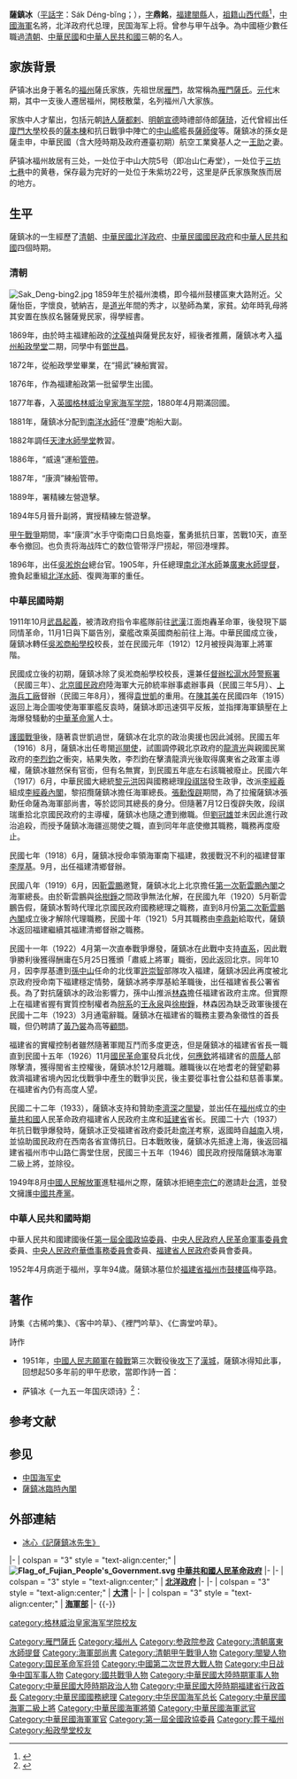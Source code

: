 {{明清人物信息框
| 姓名 = 萨镇冰
| 原名 = 
| 圖片名稱= Sak Deng-bing.jpg|180px
| 圖片說明 = 
| 最高職務 = 
| 國家 = {{QIN}}<br />{{ROC}}<br />{{PRC}}
| 爵位 = 
| 籍貫 = [[福建省_(清)|福建]][[閩縣|閩縣]]
| 族裔 = [[回族|回族]]
| 字號 = 字：鼎銘
| 諡號 = 
| 出生日期 = [[咸豐|咸豐]]九年三月三十日（1859年3月30日)
| 出生地點 = [[清朝|大清]][[福建省_(清)|福建省]][[閩縣|閩縣]]（今[[福建省|福建省]][[福州市|福州市]]）
| 逝世日期 = 1952年4月10日（93歲）
| 逝世地點 = {{PRC}}[[福建省|福建省]][[福州市|福州市]]
| 墓葬 = 薩鎮冰墓{{Coord|26.09555|N|119.26007|E|format=dms}}
| 配偶 = 
| 親屬 = [[萨福均|萨福均]]（子）
| 出身 = 
| 經歷 = 大清[[廣東水師|廣東水師]][[提督|提督]]<br />中華民國[[福建省_(中华民国大陆时期)|福建省]][[福建省政府主席|省長]]<br />[[中國人民政治協商會議全國委員會委員|中國人民政治協商會議全國委員會委員]]
| 著作 = 《古稀吟集》、《客中吟草》、《裡門吟草》、《仁壽堂吟草》
}}

'''薩鎮冰'''（[[平話字|平話字]]：Sák Déng-bĭng；{{bd|1859年|3月30日|1952年|4月10日|catIdx=Sa薩}}），[[表字|字]]'''鼎銘'''，[[福建省_(清)|福建]][[閩縣|閩縣]]人，[[祖籍|祖籍]][[山西|山西]][[代縣|代縣]]<ref name="沈岩著2012">{{cite book|author=沈岩著|title=船政學堂:中國近代第一所高等學院|url=http://books.google.com/books?id=cXtGDwAAQBAJ&pg=PA201|date=2012-12-01|publisher=書林出版  紅螞蟻經銷代理|isbn=978-957-445-500-3|pages=238}}</ref>，[[中國海軍|中國海軍]]名將，北洋政府代总理，民国海军上将。曾参与甲午战争。為中國極少數任職過[[清朝|清朝]]、[[中華民國|中華民國]]和[[中華人民共和國|中華人民共和國]]三朝的名人。

== 家族背景 ==
萨镇冰出身于著名的[[福州|福州]]薩氏家族，先祖世居[[雁門|雁門]]，故常稱為[[雁門薩氏|雁門薩氏]]。[[元代|元代]]末期，其中一支後人遷居福州，開枝散葉，名列福州八大家族。

家族中人才輩出，包括元朝[[詩人|詩人]][[薩都剌|薩都剌]]、[[明朝|明朝]][[宣德|宣德]]時禮部侍郎[[薩琦|薩琦]]，近代曾經出任[[廈門大學|廈門大學]]校長的[[薩本棟|薩本棟]]和抗日戰爭中陣亡的[[中山艦|中山艦]]艦長[[薩師俊|薩師俊]]等。薩鎮冰的孫女是薩圭申，中華民國（含大陸時期及政府遷臺初期）航空工業奠基人之一[[王助|王助]]之妻。

萨镇冰福州故居有三处，一处位于中山大院5号（即冶山仁寿堂），一处位于[[三坊七巷|三坊七巷]]中的黄巷，保存最为完好的一处位于朱紫坊22号，这里是萨氏家族聚族而居的地方。

== 生平 ==
薩鎮冰的一生經歷了[[清朝|清朝]]、[[中華民國|中華民國]][[北洋政府|北洋政府]]、[[中華民國|中華民國]][[國民政府|國民政府]]和[[中華人民共和國|中華人民共和國]]四個時期。

=== 清朝 ===
[[File:Sak_Deng-bing2.jpg|thumb]]
1859年生於福州澳橋，即今福州鼓樓區東大路附近。父薩怡臣，字懷良，號納吉，是[[道光|道光]]年間的秀才，以塾師為業，家貧。幼年時乳母將其安置在族叔名醫薩覺民家，得學經書。

1869年，由於時主福建船政的[[沈葆楨|沈葆楨]]與薩覺民友好，經後者推薦，薩鎮冰考入[[福州船政學堂|福州船政學堂]]二期，同學中有[[鄧世昌|鄧世昌]]。

1872年，從船政學堂畢業，在“揚武”練船實習。 

1876年，作為福建船政第一批留學生出國。

1877年春，入[[英國|英國]][[格林威治皇家海军学院|格林威治皇家海军学院]]，1880年4月期滿回國。

1881年，薩鎮冰分配到[[南洋水師|南洋水師]]任“澄慶”炮船大副。

1882年調任[[天津水師學堂|天津水師學堂]]教習。

1886年，“威遠”運船[[管帶|管帶]]。

1887年，“康濟”練船管帶。

1889年，署精練左營遊擊。

1894年5月晉升副將，實授精練左營遊擊。

[[甲午戰爭|甲午戰爭]]期間，率“康濟”水手守衛南口日島炮臺，奮勇抵抗日軍，苦戰10天，直至奉令撤回。也负责将海战阵亡的数位管带浮尸捞起，带回港埋葬。

1896年，出任[[吳淞炮台|吳淞炮台]]總台官。1905年，升任總理[[南北洋水師|南北洋水師]]兼[[廣東水師|廣東水師]][[提督|提督]]，擔負起重組[[北洋水師|北洋水師]]、復興海軍的重任。

=== 中華民國時期 ===
1911年10月[[武昌起義|武昌起義]]，被清政府指令率艦隊前往[[武漢|武漢]]江面炮轟革命軍，後發現下屬同情革命，11月1日與下屬告別，棄艦改乘英國商船前往上海。中華民國成立後，薩鎮冰轉任[[吳淞商船學校|吳淞商船學校]]校長，並在民國元年（1912）12月被授與海軍上將軍階。

民國成立後的初期，薩鎮冰除了吳淞商船學校校長，還兼任[[淞滬警察廳|督辦松滬水陸警察署]]（民國三年）、[[北洋政府|北京國民政府]]陸海軍大元帥統率辦事處辦事員（民國三年5月）、[[上海兵工廠|上海兵工廠]]督辦（民國三年8月），獲得[[袁世凱|袁世凱]]的重用。在[[陳其美|陳其美]]在民國四年（1915）返回上海企圖唆使海軍軍艦反袁時，薩鎮冰即迅速弭平反叛，並指揮海軍鎮壓在上海爆發騷動的[[中華革命黨|中華革命黨]]人士。

[[護國戰爭|護國戰爭]]後，隨著袁世凱過世，薩鎮冰在北京的政治奧援也因此減弱。民國五年（1916）8月，薩鎮冰出任粵閩[[巡閱使|巡閱使]]，試圖調停親北京政府的[[龍濟光|龍濟光]]與親國民黨政府的[[李烈鈞|李烈鈞]]之衝突，結果失敗，李烈鈞在擊潰龍濟光後取得廣東省之政軍主導權，薩鎮冰雖然保有官銜，但有名無實，到民國五年底左右該職被廢止。民國六年（1917）6月，中華民國大總統[[黎元洪|黎元洪]]因與國務總理[[段祺瑞|段祺瑞]]發生政爭，改派[[李經羲|李經羲]]組成[[李經羲內閣|李經羲內閣]]，黎招攬薩鎮冰擔任海軍總長。[[張勳復辟|張勳復辟]]期間，為了拉攏薩鎮冰張勳任命薩為海軍部尚書，等於認同其總長的身分。但隨著7月12日復辟失敗，段祺瑞重拾北京國民政府的主導權，薩鎮冰也隨之遭到撤職。但[[劉冠雄|劉冠雄]]並未因此進行政治追殺，而授予薩鎮冰海疆巡閱使之職，直到同年年底使撤其職務，職務再度廢止。

民國七年（1918）6月，薩鎮冰授命率領海軍南下福建，救援戰況不利的福建督軍[[李厚基|李厚基]]。9月，出任福建清鄉督辦。

民國八年（1919）6月，因[[靳雲鵬|靳雲鵬]]邀覽，薩鎮冰北上北京擔任[[第一次靳雲鵬內閣|第一次靳雲鵬內閣]]之海軍總長。由於靳雲鵬與[[徐樹錚|徐樹錚]]之間政爭無法化解，在民國九年（1920）5月靳雲鵬告假，薩鎮冰暫時代理北京國民政府國務總理之職務，直到8月份[[第二次靳雲鵬內閣|第二次靳雲鵬內閣]]成立後才解除代理職務，民國十年（1921）5月其職務由[[李鼎新|李鼎新]]給取代，薩鎮冰返回福建繼續其福建清鄉督辦之職務。

民國十一年（1922）4月第一次直奉戰爭爆發，薩鎮冰在此戰中支持[[直系|直系]]，因此戰爭勝利後獲得酬庸在5月25日獲頒「肅威上將軍」職銜，因此返回北京。同年10月，因李厚基遭到[[孫中山|孫中山]]任命的北伐軍[[許崇智|許崇智]]部隊攻入福建，薩鎮冰因此再度被北京政府授命南下福建穩定情勢，薩鎮冰將李厚基給革職後，出任福建省長公署省長。為了對抗薩鎮冰的政治影響力，孫中山推派[[林森|林森]]擔任福建省政府主席。但實際上在福建省握有實質控制權者為[[皖系|皖系]]的[[王永泉|王永泉]]與[[徐樹錚|徐樹錚]]，林森因為缺乏政軍後援在民國十二年（1923）3月通電辭職。薩鎮冰在福建省的職務主要為象徵性的首長職，但仍聘請了[[黃乃裳|黃乃裳]]為高等[[顧問|顧問]]。

福建省的實權控制者雖然隨著軍閥互鬥而多度更迭，但是薩鎮冰的福建省省長一職直到民國十五年（1926）11月[[國民革命軍|國民革命軍]]發兵北伐，[[何應欽|何應欽]]將福建省的[[周蔭人|周蔭人]]部隊擊潰，獲得閩省主控權後，薩鎮冰於12月離職。離職後以在地耆老的聲望勸募救濟福建省境內因北伐戰爭中產生的戰爭災民，後主要從事社會公益和慈善事業。在福建省內仍有高度人望。

民國二十二年（1933），薩鎮冰支持和贊助[[李濟深|李濟深]]之[[閩變|閩變]]，並出任在[[福州|福州]]成立的[[中華共和國|中華共和國]]人民革命政府福建省人民政府主席和[[延建省|延建省]]省长。民國二十六（1937）年抗日戰爭爆發時，薩鎮冰正受福建省政府委託赴[[南洋|南洋]]考察，返國時自[[越南|越南]]入境，並協助國民政府在西南各省宣傳抗日。日本戰敗後，薩鎮冰先抵達上海，後返回福建省福州市中山路仁壽堂住居，民國三十五年（1946）國民政府授階薩鎮冰海軍二級上將，並除役。

1949年8月[[中國人民解放軍|中國人民解放軍]]進駐福州之際，薩鎮冰拒絕[[李宗仁|李宗仁]]的邀請赴[[台湾|台湾]]，並發文擁護[[中國共產黨|中國共產黨]]。

=== 中華人民共和國時期 ===
中華人民共和國建國後任[[第一屆全國政協委員|第一屆全國政協委員]]、[[中央人民政府人民革命軍事委員會|中央人民政府人民革命軍事委員會]]委員、[[中央人民政府華僑事務委員會|中央人民政府華僑事務委員會]]委員、[[福建省人民政府|福建省人民政府]]委員會委員。

1952年4月病逝于福州，享年94歲。薩鎮冰墓位於[[福建省|福建省]][[福州市|福州市]][[鼓楼区_(福州市)|鼓樓區]]梅亭路。

== 著作 ==
詩集《古稀吟集》、《客中吟草》、《裡門吟草》、《仁壽堂吟草》。

;詩作
* 1951年，[[中國人民志願軍|中國人民志願軍]]在[[朝鮮戰爭|韓戰]]第三次戰役後[[第三次汉城战役|攻下]]了[[漢城|漢城]]，薩鎮冰得知此事，回想起50多年前的甲午悲歌，當即作詩一首：
{{引用|五十七载犹如梦，举国沦亡缘汉城，龙游浅水勿自弃，终有扬眉吐气天。
师入三韩大有声，海东形势一番更。美军屡败终难振，华裔方兴孰敢轻。
结日阴谋违夙约，援朝义举治群情。中苏两国临斯世，同德同心致太平。}}
* 萨镇冰《一九五一年国庆颂诗》<ref>{{Cite web |url=http://news.163.com/09/0908/22/5INJM201000120GR.html |title=一生不打内战的海军元老萨镇冰 |access-date=2018-03-18 |archive-url=https://web.archive.org/web/20180318182634/http://news.163.com/09/0908/22/5INJM201000120GR.html |archive-date=2018-03-18 |dead-url=yes }}</ref>：
{{引用|中华解放两周年，耕者而今各有田。治匪法严无报警，救邻师壮尽称贤。}}

==参考文献==
{{Reflist}}

== 参见 ==
* [[中国海军史|中国海军史]]
* [[薩鎮冰臨時內閣|薩鎮冰臨時內閣]]

==外部連結==
{{Commonscat|Sa Zhenbing}}
*[http://www.douban.com/group/topic/8887797/ 冰心《記薩鎮冰先生》]
{{start box}}
{{s-off}}
|-
| colspan = "3" style = "text-align:center;" | '''[[File:Flag_of_Fujian_People's_Government.svg|border]] [[中華共和國人民革命政府|中華共和國人民革命政府]]'''
|-
{{s-new}}
{{s-title|[[延建省|延建省]]人民政府主席|1933年12月13日－1934年1月13日}}
{{s-none|廢止|中華共和國滅亡}}
|-
| colspan = "3" style = "text-align:center;" | '''{{ROC-1912}}[[北洋政府|北洋政府]]'''
|-
{{s-before|[[李厚基|李厚基]]}}
{{s-title|[[福建省_(中华民国大陆时期)|福建省]]省長|1922年10月15日－1926年12月4日}}
{{s-none|廢止|[[國民革命軍|國民革命軍]]佔領福建}}
{{s-before|[[靳雲鵬|靳雲鵬]]|（[[第一次靳雲鵬內閣|一次]]）}}
{{s-title|[[中華民國國務總理|國務總理]]<br><small>代理</small>|1920年5月14日－1920年8月9日}}
{{s-after|[[靳雲鵬|靳雲鵬]]|（[[第二次靳雲鵬內閣|二次]]）}}
{{s-before|[[劉冠雄|劉冠雄]]|（二次）}}
{{s-title|[[中華民國海軍司令|海軍總長]]<br><small>第六任</small>|1919年12月3日－1921年5月14日}}
{{s-after|[[李鼎新|李鼎新]]}}
{{s-before|[[程璧光|程璧光]]}}
{{s-title|[[中華民國海軍司令|海軍總長]]<br><small>第四任</small>|1917年6月24日－1917年7月2日}}
{{s-after|[[劉冠雄|劉冠雄]]|（一次）}}
|-
| colspan = "3" style = "text-align:center;" | '''{{Flagicon|QING}} [[張勳復辟|大清]]'''
|-
{{s-new}}
{{s-title|海軍部尚書|1917年7月2日－1917年7月12日}}
{{s-none|廢止|[[溥儀|清帝]]退位}}
|-
| colspan = "3" style = "text-align:center;" | '''{{QING}}[[海軍部_(清朝)|海軍部]]'''
|-
{{s-before|載洵}}
{{s-title|海軍大臣|1911年11月16日－1912年2月12日}}
{{s-none|廢止|[[溥儀|清帝]]退位}}
{{end box}}
{{-}}
{{中華民國國務總理}}
{{中華民國海軍司令}}
{{福建行政长官}}
{{巡閱使}}
{{北洋將軍府上將軍}}
{{北洋水師}}

{{DEFAULTSORT:Sa薩}}
[[Category:雁門薩氏|Category:雁門薩氏]]
[[Category:福州人|Category:福州人]]
[[category:格林威治皇家海军学院校友|category:格林威治皇家海军学院校友]]
[[Category:参政院参政|Category:参政院参政]]
[[Category:清朝廣東水師提督|Category:清朝廣東水師提督]]
[[Category:海軍部尚書|Category:海軍部尚書]]
[[Category:清朝甲午戰爭人物|Category:清朝甲午戰爭人物]]
[[Category:閩變人物|Category:閩變人物]]
[[Category:国民革命军将领|Category:国民革命军将领]]
[[Category:中國第二次世界大戰人物|Category:中國第二次世界大戰人物]]
[[Category:中日战争中国军事人物|Category:中日战争中国军事人物]]
[[Category:國共戰爭人物|Category:國共戰爭人物]]
[[Category:中華民國大陸時期軍事人物|Category:中華民國大陸時期軍事人物]]
[[Category:中華民國大陸時期政治人物|Category:中華民國大陸時期政治人物]]
[[Category:中華民國大陸時期福建省行政首長|Category:中華民國大陸時期福建省行政首長]]
[[Category:中華民國國務總理|Category:中華民國國務總理]]
[[Category:中华民国海军总长|Category:中华民国海军总长]]
[[Category:中華民國海軍二級上將|Category:中華民國海軍二級上將]]
[[Category:中華民國海軍將領|Category:中華民國海軍將領]]
[[Category:中華民國海軍武官|Category:中華民國海軍武官]]
[[Category:中華民國海軍軍官|Category:中華民國海軍軍官]]
[[Category:第一屆全國政協委員|Category:第一屆全國政協委員]]
[[Category:葬于福州|Category:葬于福州]]
[[Category:船政學堂校友|Category:船政學堂校友]]
